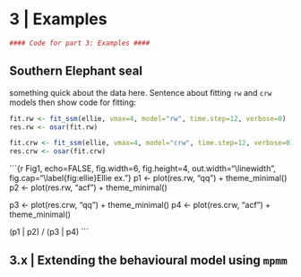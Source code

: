 # 3 | Examples

```r
#### Code for part 3: Examples ####
```
## Southern Elephant seal
something quick about the data here. Sentence about fitting `rw` and `crw` models then show code for fitting:
```r
fit.rw <- fit_ssm(ellie, vmax=4, model="rw", time.step=12, verbose=0)
res.rw <- osar(fit.rw)

fit.crw <- fit_ssm(ellie, vmax=4, model="crw", time.step=12, verbose=0)
res.crw <- osar(fit.crw)
```

```{r Fig1, echo=FALSE, fig.width=6, fig.height=4, out.width="\\linewidth", fig.cap="\\label{fig:ellie}Ellie ex."}
p1 <- plot(res.rw, "qq") + theme_minimal()
p2 <- plot(res.rw, "acf") + theme_minimal()

p3 <- plot(res.crw, "qq") + theme_minimal()
p4 <- plot(res.crw, "acf") + theme_minimal()

(p1 | p2) /
(p3 | p4)
```




## 3.x | Extending the behavioural model using `mpmm`
